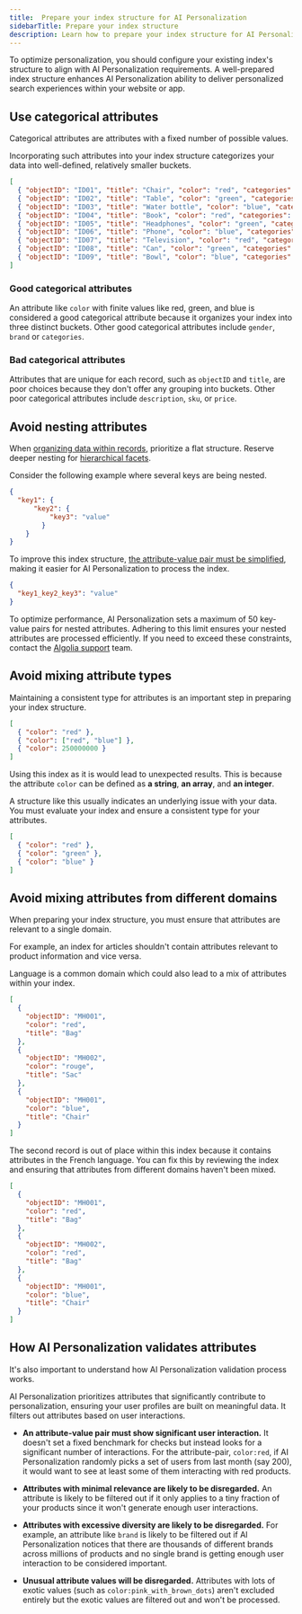 ```yaml
---
title:  Prepare your index structure for AI Personalization
sidebarTitle: Prepare your index structure
description: Learn how to prepare your index structure for AI Personalization.
---
```



<Beta />

To optimize personalization, you should configure your existing index's structure to align with AI Personalization requirements.
A well-prepared index structure enhances AI Personalization ability to deliver personalized search experiences within your website or app.

## Use categorical attributes

Categorical attributes are attributes with a fixed number of possible values.

Incorporating such attributes into your index structure categorizes your data into well-defined, relatively smaller buckets.

```json JSON
[
  { "objectID": "ID01", "title": "Chair", "color": "red", "categories": ["Furniture", "Outdoors"] },
  { "objectID": "ID02", "title": "Table", "color": "green", "categories": ["Furniture", "Outdoors"] },
  { "objectID": "ID03", "title": "Water bottle", "color": "blue", "categories": ["Outdoors"] },
  { "objectID": "ID04", "title": "Book", "color": "red", "categories": ["Books"] },
  { "objectID": "ID05", "title": "Headphones", "color": "green", "categories": ["Electronics"] },
  { "objectID": "ID06", "title": "Phone", "color": "blue", "categories": ["Electronics"] },
  { "objectID": "ID07", "title": "Television", "color": "red", "categories": ["Electronics"] },
  { "objectID": "ID08", "title": "Can", "color": "green", "categories": ["Cooking & Dining", "Kitchenware"] },
  { "objectID": "ID09", "title": "Bowl", "color": "blue", "categories": ["Cooking & Dining", "Kitchenware"] }
]
```

### Good categorical attributes

An attribute like `color` with finite values like red, green, and blue is considered a good categorical attribute because it organizes your index into three distinct buckets.
Other good categorical attributes include `gender`, `brand` or `categories`.

### Bad categorical attributes

Attributes that are unique for each record, such as `objectID` and `title`, are poor choices because they don't offer any grouping into buckets.
Other poor categorical attributes include `description`, `sku`, or `price`.

## Avoid nesting attributes

When [organizing data within records](/guides/sending-and-managing-data/prepare-your-data/), prioritize a flat structure.
Reserve deeper nesting for [hierarchical facets](/guides/managing-results/refine-results/faceting/#hierarchical-facets).

Consider the following example where several keys are being nested.

```json JSON
{
  "key1": {
      "key2": {
          "key3": "value"  
        }
    }
}
```

To improve this index structure, [the attribute-value pair must be simplified](/guides/sending-and-managing-data/prepare-your-data/#simplify-your-records), making it easier for AI Personalization to process the index.

```json JSON
{
  "key1_key2_key3": "value"
}
```

To optimize performance, AI Personalization sets a maximum of 50 key-value pairs for nested attributes.
Adhering to this limit ensures your nested attributes are processed efficiently.
If you need to exceed these constraints, contact the [Algolia support](https://support.algolia.com/hc/en-us/requests/new) team.

## Avoid mixing attribute types

Maintaining a consistent type for attributes is an important step in preparing your index structure. 

```json JSON
[
  { "color": "red" },
  { "color": ["red", "blue"] },
  { "color": 250000000 }
]
```

Using this index as it is would lead to unexpected results.
This is because the attribute `color` can be defined as **a string**, **an array**, and **an integer**. 

A structure like this usually indicates an underlying issue with your data.
You must evaluate your index and ensure a consistent type for your attributes.

```json JSON
[
  { "color": "red" },
  { "color": "green" },
  { "color": "blue" }
]
```

## Avoid mixing attributes from different domains

When preparing your index structure, you must ensure that attributes are relevant to a single domain.

For example, an index for articles shouldn't contain attributes relevant to product information and vice versa.

Language is a common domain which could also lead to a mix of attributes within your index.

```json JSON
[
  { 
    "objectID": "MH001", 
    "color": "red", 
    "title": "Bag" 
  },
  { 
    "objectID": "MH002", 
    "color": "rouge", 
    "title": "Sac" 
  },
  { 
    "objectID": "MH001", 
    "color": "blue", 
    "title": "Chair" 
  }
]
```

The second record is out of place within this index because it contains attributes in the French language. 
You can fix this by reviewing the index and ensuring that attributes from different domains haven't been mixed.

```json JSON
[
  { 
    "objectID": "MH001", 
    "color": "red", 
    "title": "Bag" 
  },
  { 
    "objectID": "MH002", 
    "color": "red", 
    "title": "Bag" 
  },
  { 
    "objectID": "MH001", 
    "color": "blue", 
    "title": "Chair" 
  }
]
```

## How AI Personalization validates attributes

It's also important to understand how AI Personalization validation process works.

AI Personalization prioritizes attributes that significantly contribute to personalization, ensuring your user profiles are built on meaningful data.
It filters out attributes based on user interactions.

- **An attribute-value pair must show significant user interaction.**
It doesn't set a fixed benchmark for checks but instead looks for a significant number of interactions.
For the attribute-pair, `color:red`, if AI Personalization randomly picks a set of users from last month (say 200), it would want to see at least some of them interacting with red products.

- **Attributes with minimal relevance are likely to be disregarded.** 
An attribute is likely to be filtered out if it only applies to a tiny fraction of your products since it won't generate enough user interactions.

- **Attributes with excessive diversity are likely to be disregarded.** 
For example, an attribute like `brand` is likely to be filtered out if AI Personalization notices that there are thousands of different brands across millions of products and no single brand is getting enough user interaction to be considered important.

- **Unusual attribute values will be disregarded.** 
Attributes with lots of exotic values (such as `color:pink_with_brown_dots`) aren't excluded entirely but the exotic values are filtered out and won't be processed.